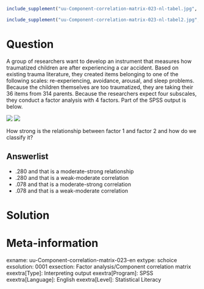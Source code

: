 ```r
include_supplement("uu-Component-correlation-matrix-023-nl-tabel.jpg", recursive = TRUE)
```

```r
include_supplement("uu-Component-correlation-matrix-023-nl-tabel2.jpg", recursive = TRUE)
```

Question
========

A group of researchers want to develop an instrument that measures how traumatized children are after experiencing a car accident. Based on existing trauma literature, they created items belonging to one of the following scales: re-experiencing, avoidance, arousal, and sleep problems. Because the children themselves are too traumatized, they are taking their 36 items from 314 parents.  Because the researchers expect four subscales, they conduct a factor analysis with 4 factors. Part of the SPSS output is below.

![](uu-Component-correlation-matrix-023-nl-tabel.jpg)
![](uu-Component-correlation-matrix-023-nl-tabel2.jpg)

How strong is the relationship between factor 1 and factor 2 and how do we classify it?

Answerlist
----------
* .280 and that is a moderate-strong relationship
* .280 and that is a weak-moderate correlation
* .078 and that is a moderate-strong correlation
* .078 and that is a weak-moderate correlation

Solution
========

Meta-information
================
exname: uu-Component-correlation-matrix-023-en
extype: schoice
exsolution: 0001
exsection: Factor analysis/Component correlation matrix
exextra[Type]: Interpreting output
exextra[Program]: SPSS
exextra[Language]: English
exextra[Level]: Statistical Literacy
